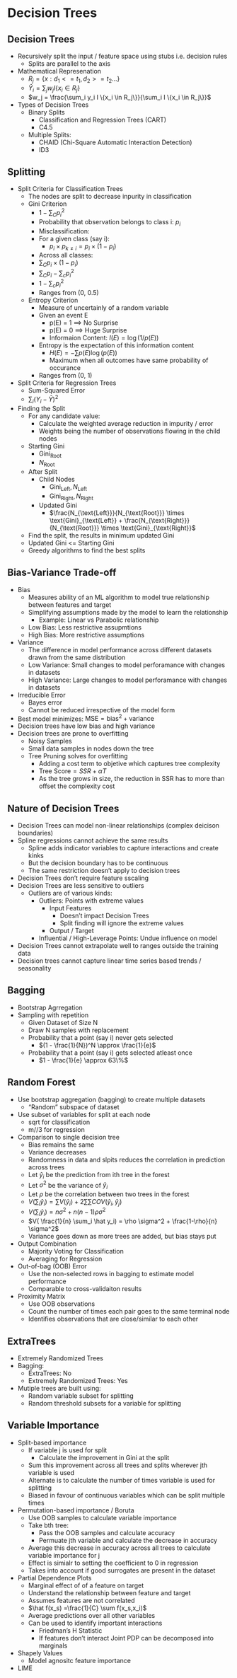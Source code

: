 # Decision Trees

## Decision Trees

-   Recursively split the input / feature space using stubs i.e. decision rules
    -   Splits are parallel to the axis
-   Mathematical Represenation
    -   $R_j = \{ x : d_1 <= t_1, d_2 >= t_2 ... \}$\
    -   $\hat Y_i = \sum_j w_j I\{x_i \in R_j\}$
    -   $w_j = \frac{\sum_i y_i I \{x_i \in R_j\}}{\sum_i I \{x_i \in R_j\}}$
-   Types of Decision Trees
    -   Binary Splits
        -   Classification and Regression Trees (CART)
        -   C4.5
    -   Multiple Splits:
        -   CHAID (Chi-Square Automatic Interaction Detection)
        -   ID3

## Splitting

-   Split Criteria for Classification Trees
    -   The nodes are split to decrease inpurity in classification
    -   Gini Criterion
        -   $1 - \sum_C p_{i}^2$
        -   Probability that observation belongs to class i: $p_i$
        -   Misclassification:
        -   For a given class (say i):
            -   $p_i \times p_{k \ne i} = p_i \times (1 - p_i)$
        -   Across all classes:
        -   $\sum_C p_i \times (1 - p_i)$
        -   $\sum_C p_i - \sum_c p_{i}^2$
        -   $1 - \sum_c p_{i}^2$
        -   Ranges from (0, 0.5)
    -   Entropy Criterion
        -   Measure of uncertainly of a random variable
        -   Given an event E
            -   p(E) = 1 $\implies$ No Surprise
            -   p(E) = 0 $\implies$ Huge Surprise
            -   Informaion Content: $I(E) = \log(1 / p(E))$
        -   Entropy is the expectation of this information content
            -   $H(E) = - \sum p(E) \log(p(E))$
            -   Maximum when all outcomes have same probability of occurance
        -   Ranges from (0, 1)
-   Split Criteria for Regression Trees
    -   Sum-Squared Error
    -   $\sum_i (Y_i - \bar Y)^2$
-   Finding the Split
    -   For any candidate value:
        -   Calculate the weighted average reduction in impurity / error
        -   Weights being the number of observations flowing in the child nodes
    -   Starting Gini
        -   $\text{Gini}_{\text{Root}}$
        -   $N_{\text{Root}}$
    -   After Split
        -   Child Nodes
            -   $\text{Gini}_{\text{Left}}, N_{\text{Left}}$
            -   $\text{Gini}_{\text{Right}}, N_{\text{Right}}$
        -   Updated Gini
            -   $\frac{N_{\text{Left}}}{N_{\text{Root}}} \times \text{Gini}_{\text{Left}} + \frac{N_{\text{Right}}}{N_{\text{Root}}} \times \text{Gini}_{\text{Right}}$
    -   Find the split, the results in minimum updated Gini
    -   Updated Gini \<= Starting Gini
    -   Greedy algorithms to find the best splits

## Bias-Variance Trade-off
-   Bias
    -   Measures ability of an ML algorithm to model true relationship between features and target
    -   Simplifying assumptions made by the model to learn the relationship
        - Example: Linear vs Parabolic relationship
    -   Low Bias: Less restrictive assupmtions
    -   High Bias: More restrictive assumptions
- Variance
    - The difference in model performance across different datasets drawn from the same distribution
    -   Low Variance: Small changes to model perforamance with changes in datasets
    -   High Variance: Large changes to model perforamance with changes in datasets
-   Irreducible Error
    -   Bayes error
    -   Cannot be reduced irrespective of the model form
-   Best model minimizes: $\text{MSE} = \text{bias}^2 + \text{variance}$
-   Decision trees have low bias and high variance
-   Decision trees are prone to overfitting
    -   Noisy Samples
    -   Small data samples in nodes down the tree
    -   Tree Pruning solves for overfitting
        -   Adding a cost term to objetive which captures tree complexity
        -   $\text{Tree Score} = SSR + \alpha T$
        -   As the tree grows in size, the reduction in SSR has to more than offset the complexity cost

## Nature of Decision Trees

-   Decision Trees can model non-linear relationships (complex deicison boundaries)
-   Spline regressions cannot achieve the same results
    -   Spline adds indicator variables to capture interactions and create kinks
    -   But the decision boundary has to be continuous
    -   The same restriction doesn't apply to decision trees
-   Decision Trees don't require feature sscaling
-   Decision Trees are less sensitive to outliers
    -   Outliers are of various kinds:
        -   Outliers: Points with extreme values
            -   Input Features
                -   Doesn't impact Decision Trees
                -   Split finding will ignore the extreme values
            -   Output / Target
        -   Influential / High-Leverage Points: Undue influence on model
-   Decision Trees cannot extrapolate well to ranges outside the training data
-   Decision trees cannot capture linear time series based trends / seasonality

## Bagging

-   Bootstrap Agrregation
-   Sampling with repetition
    -   Given Dataset of Size N
    -   Draw N samples with replacement
    -   Probability that a point (say i) never gets selected
        -   $(1 - \frac{1}{N})^N \approx \frac{1}{e}$
    -   Probability that a point (say i) gets selected atleast once
        -   $1 - \frac{1}{e} \approx 63\%$

## Random Forest

-   Use bootstrap aggregation (bagging) to create multiple datasets
    -   "Random" subspace of dataset
-   Use subset of variables for split at each node
    -   sqrt for classification
    -   m//3 for regression
-   Comparison to single decision tree
    -   Bias remains the same
    -   Variance decreases
    -   Randomness in data and slpits reduces the correlation in prediction across trees
    -   Let $\hat y_i$ be the prediction from ith tree in the forest
    -   Let $\sigma^2$ be the variance of $\hat y_i$
    -   Let $\rho$ be the correlation between two trees in the forest
    -   $V(\sum_i \hat y_i) = \sum V(\hat y_i) + 2 \sum\sum COV(\hat y_i, \hat y_j)$
    -   $V(\sum_i \hat y_i) = n \sigma^2 + n(n-1) \rho \sigma^2$
    -   $V( \frac{1}{n} \sum_i \hat y_i) = \rho \sigma^2 + \frac{1-\rho}{n} \sigma^2$
    -   Variance goes down as more trees are added, but bias stays put
-   Output Combination
    -   Majority Voting for Classification
    -   Averaging for Regression
-   Out-of-bag (OOB) Error
    -   Use the non-selected rows in bagging to estimate model performance
    -   Comparable to cross-validaiton results
-   Proximity Matrix
    -   Use OOB observations
    -   Count the number of times each pair goes to the same terminal node
    -   Identifies observations that are close/similar to each other

## ExtraTrees

-   Extremely Randomized Trees
-   Bagging:
    -   ExtraTrees: No
    -   Extremely Randomized Trees: Yes
-   Mutiple trees are built using:
    -   Random variable subset for splitting
    -   Random threshold subsets for a variable for splitting

## Variable Importance

-   Split-based importance
    -   If variable j is used for split
        -   Calculate the improvement in Gini at the split
    -   Sum this improvement across all trees and splits wherever jth variable is used
    -   Alternate is to calculate the number of times variable is used for splitting
    -   Biased in favour of continuous variables which can be split multiple times
-   Permutation-based importance / Boruta
    -   Use OOB samples to calculate variable importance
    -   Take bth tree:
        -   Pass the OOB samples and calculate accuracy
        -   Permuate jth variable and calculate the decrease in accuracy
    -   Average this decrease in accuracy across all trees to calculate variable importance for j
    -   Effect is simialr to setting the coefficient to 0 in regression
    -   Takes into account if good surrogates are present in the dataset
-   Partial Dependence Plots
    -   Marginal effect of of a feature on target
    -   Understand the relationship between feature and target
    -   Assumes features are not correlated
    -   $\hat f(x_s) =\frac{1}{C} \sum f(x_s,x_i)$
    -   Average predictions over all other variables
    -   Can be used to identify important interactions
        -   Friedman's H Statistic
        -   If features don't interact Joint PDP can be decomposed into marginals
-   Shapely Values
    -   Model agnositc feature importance
-   LIME
